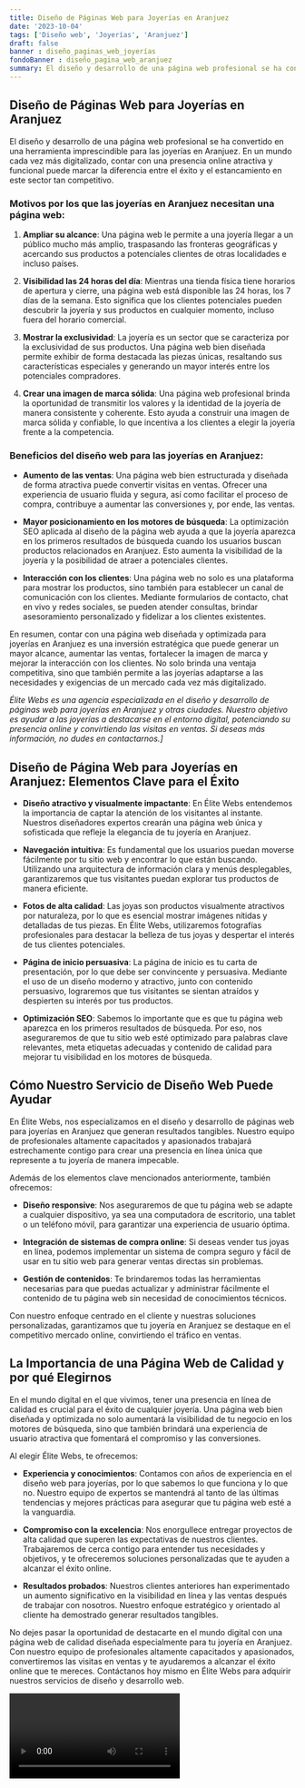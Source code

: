 ```yaml
---
title: Diseño de Páginas Web para Joyerías en Aranjuez
date: '2023-10-04'
tags: ['Diseño web', 'Joyerías', 'Aranjuez']
draft: false
banner : diseño_paginas_web_joyerías
fondoBanner : diseño_pagina_web_aranjuez
summary: El diseño y desarrollo de una página web profesional se ha convertido en una herramienta imprescindible para las joyerías en Aranjuez. En un mundo cada vez más digitalizado, contar con una presencia online atractiva y funcional puede marcar la diferencia entre el éxito y el estancamiento en este sector tan competitivo.
---
```


## Diseño de Páginas Web para Joyerías en Aranjuez

El diseño y desarrollo de una página web profesional se ha convertido en una herramienta imprescindible para las joyerías en Aranjuez. En un mundo cada vez más digitalizado, contar con una presencia online atractiva y funcional puede marcar la diferencia entre el éxito y el estancamiento en este sector tan competitivo.

### Motivos por los que las joyerías en Aranjuez necesitan una página web:

1. **Ampliar su alcance**: Una página web le permite a una joyería llegar a un público mucho más amplio, traspasando las fronteras geográficas y acercando sus productos a potenciales clientes de otras localidades e incluso países.

2. **Visibilidad las 24 horas del día**: Mientras una tienda física tiene horarios de apertura y cierre, una página web está disponible las 24 horas, los 7 días de la semana. Esto significa que los clientes potenciales pueden descubrir la joyería y sus productos en cualquier momento, incluso fuera del horario comercial.

3. **Mostrar la exclusividad**: La joyería es un sector que se caracteriza por la exclusividad de sus productos. Una página web bien diseñada permite exhibir de forma destacada las piezas únicas, resaltando sus características especiales y generando un mayor interés entre los potenciales compradores.

4. **Crear una imagen de marca sólida**: Una página web profesional brinda la oportunidad de transmitir los valores y la identidad de la joyería de manera consistente y coherente. Esto ayuda a construir una imagen de marca sólida y confiable, lo que incentiva a los clientes a elegir la joyería frente a la competencia.

### Beneficios del diseño web para las joyerías en Aranjuez:

- **Aumento de las ventas**: Una página web bien estructurada y diseñada de forma atractiva puede convertir visitas en ventas. Ofrecer una experiencia de usuario fluida y segura, así como facilitar el proceso de compra, contribuye a aumentar las conversiones y, por ende, las ventas.

- **Mayor posicionamiento en los motores de búsqueda**: La optimización SEO aplicada al diseño de la página web ayuda a que la joyería aparezca en los primeros resultados de búsqueda cuando los usuarios buscan productos relacionados en Aranjuez. Esto aumenta la visibilidad de la joyería y la posibilidad de atraer a potenciales clientes.

- **Interacción con los clientes**: Una página web no solo es una plataforma para mostrar los productos, sino también para establecer un canal de comunicación con los clientes. Mediante formularios de contacto, chat en vivo y redes sociales, se pueden atender consultas, brindar asesoramiento personalizado y fidelizar a los clientes existentes.

En resumen, contar con una página web diseñada y optimizada para joyerías en Aranjuez es una inversión estratégica que puede generar un mayor alcance, aumentar las ventas, fortalecer la imagen de marca y mejorar la interacción con los clientes. No solo brinda una ventaja competitiva, sino que también permite a las joyerías adaptarse a las necesidades y exigencias de un mercado cada vez más digitalizado.

*Élite Webs es una agencia especializada en el diseño y desarrollo de páginas web para joyerías en Aranjuez y otras ciudades. Nuestro objetivo es ayudar a las joyerías a destacarse en el entorno digital, potenciando su presencia online y convirtiendo las visitas en ventas. Si deseas más información, no dudes en contactarnos.]*

<GifSeo />

<Cta />

## Diseño de Página Web para Joyerías en Aranjuez: Elementos Clave para el Éxito

- **Diseño atractivo y visualmente impactante**: En Élite Webs entendemos la importancia de captar la atención de los visitantes al instante. Nuestros diseñadores expertos crearán una página web única y sofisticada que refleje la elegancia de tu joyería en Aranjuez.

- **Navegación intuitiva**: Es fundamental que los usuarios puedan moverse fácilmente por tu sitio web y encontrar lo que están buscando. Utilizando una arquitectura de información clara y menús desplegables, garantizaremos que tus visitantes puedan explorar tus productos de manera eficiente.

- **Fotos de alta calidad**: Las joyas son productos visualmente atractivos por naturaleza, por lo que es esencial mostrar imágenes nítidas y detalladas de tus piezas. En Élite Webs, utilizaremos fotografías profesionales para destacar la belleza de tus joyas y despertar el interés de tus clientes potenciales.

- **Página de inicio persuasiva**: La página de inicio es tu carta de presentación, por lo que debe ser convincente y persuasiva. Mediante el uso de un diseño moderno y atractivo, junto con contenido persuasivo, lograremos que tus visitantes se sientan atraídos y despierten su interés por tus productos.

- **Optimización SEO**: Sabemos lo importante que es que tu página web aparezca en los primeros resultados de búsqueda. Por eso, nos aseguraremos de que tu sitio web esté optimizado para palabras clave relevantes, meta etiquetas adecuadas y contenido de calidad para mejorar tu visibilidad en los motores de búsqueda.

## Cómo Nuestro Servicio de Diseño Web Puede Ayudar

En Élite Webs, nos especializamos en el diseño y desarrollo de páginas web para joyerías en Aranjuez que generan resultados tangibles. Nuestro equipo de profesionales altamente capacitados y apasionados trabajará estrechamente contigo para crear una presencia en línea única que represente a tu joyería de manera impecable.

Además de los elementos clave mencionados anteriormente, también ofrecemos:

- **Diseño responsive**: Nos aseguraremos de que tu página web se adapte a cualquier dispositivo, ya sea una computadora de escritorio, una tablet o un teléfono móvil, para garantizar una experiencia de usuario óptima.

- **Integración de sistemas de compra online**: Si deseas vender tus joyas en línea, podemos implementar un sistema de compra seguro y fácil de usar en tu sitio web para generar ventas directas sin problemas.

- **Gestión de contenidos**: Te brindaremos todas las herramientas necesarias para que puedas actualizar y administrar fácilmente el contenido de tu página web sin necesidad de conocimientos técnicos.

Con nuestro enfoque centrado en el cliente y nuestras soluciones personalizadas, garantizamos que tu joyería en Aranjuez se destaque en el competitivo mercado online, convirtiendo el tráfico en ventas.

## La Importancia de una Página Web de Calidad y por qué Elegirnos

En el mundo digital en el que vivimos, tener una presencia en línea de calidad es crucial para el éxito de cualquier joyería. Una página web bien diseñada y optimizada no solo aumentará la visibilidad de tu negocio en los motores de búsqueda, sino que también brindará una experiencia de usuario atractiva que fomentará el compromiso y las conversiones.

Al elegir Élite Webs, te ofrecemos:

- **Experiencia y conocimientos**: Contamos con años de experiencia en el diseño web para joyerías, por lo que sabemos lo que funciona y lo que no. Nuestro equipo de expertos se mantendrá al tanto de las últimas tendencias y mejores prácticas para asegurar que tu página web esté a la vanguardia.

- **Compromiso con la excelencia**: Nos enorgullece entregar proyectos de alta calidad que superen las expectativas de nuestros clientes. Trabajaremos de cerca contigo para entender tus necesidades y objetivos, y te ofreceremos soluciones personalizadas que te ayuden a alcanzar el éxito online.

- **Resultados probados**: Nuestros clientes anteriores han experimentado un aumento significativo en la visibilidad en línea y las ventas después de trabajar con nosotros. Nuestro enfoque estratégico y orientado al cliente ha demostrado generar resultados tangibles.

No dejes pasar la oportunidad de destacarte en el mundo digital con una página web de calidad diseñada especialmente para tu joyería en Aranjuez. Con nuestro equipo de profesionales altamente capacitados y apasionados, convertiremos las visitas en ventas y te ayudaremos a alcanzar el éxito online que te mereces. Contáctanos hoy mismo en Élite Webs para adquirir nuestros servicios de diseño y desarrollo web.

<Video />

<CtaBot job='Joyerías' city='Aranjuez'/>

<Gmaps query='Aranjuez+españa+maps' />